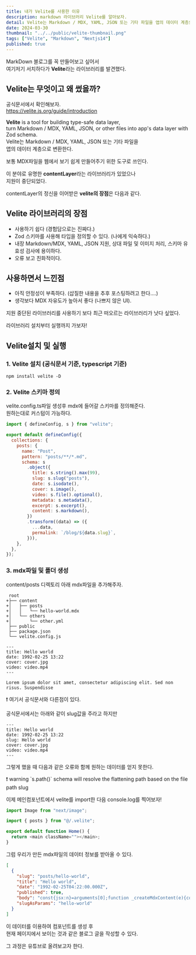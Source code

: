 ```yaml
---
title: 내가 Velite를 사용한 이유
description: markdown 라이브러리 Velite를 알아보자.
detail: Velite는 Markdown / MDX, YAML, JSON 또는 기타 파일을 앱의 데이터 계층으로 변환한다.
date: 2024-03-30
thumbnail: "../../public/velite-thumbnail.png"
tags: ["Velite", "Markdown", "Nextjs14"]
published: true
---
```


MarkDown 블로그를 꼭 만들어보고 싶어서  
여기저기 서치하다가 **Velite**라는 라이브러리를 발견했다.

## **Velite**는 무엇이고 왜 썼을까?

공식문서에서 확인해보자.  
https://velite.js.org/guide/introduction

**Velite** is a tool for building type-safe data layer,  
turn Markdown / MDX, YAML, JSON, or other files into app's data layer with Zod schema.  
Velite는 Markdown / MDX, YAML, JSON 또는 기타 파일을  
앱의 데이터 계층으로 변환한다.

보통 MDX파일을 웹에서 보기 쉽게 만들어주기 위한 도구로 쓰인다.

이 분야로 유명한 **contentLayer**라는 라이브러리가 있었으나  
지원이 중단되었다.

contentLayer의 정신을 이어받은 **velite의 장점**은 다음과 같다.

## Velite 라이브러리의 장점

- 사용하기 쉽다 (경험담으로는 진짜다.)
- Zod 스키마를 사용해 타입을 정의할 수 있다. (나에게 익숙하다.)
- 내장 Markdown/MDX, YAML, JSON 지원, 상대 파일 및 이미지 처리, 스키마 유효성 검사에 용이하다.
- 오류 보고 친화적이다.

## 사용하면서 느낀점

- 아직 안정성이 부족하다. (삽질한 내용을 추후 포스팅하려고 한다....)
- 생각보다 MDX 자유도가 높아서 좋다 (나쁘지 않은 UI).

지원 중단된 라이브러리를 사용하기 보다 최근 떠오르는 라이브러리가 낫다 싶었다.

라이브러리 설치부터 실행까지 가보자!

## Velite설치 및 실행

### 1. Velite 설치 (공식문서 기준, typescript 기준)

```ansi
npm install velite -D
```

### 2. Velite 스키마 정의

velite.config.ts파일 생성후 mdx에 들어갈 스키마를 정의해준다.  
원하는대로 커스텀이 가능하다.

```js velite.config.ts
import { defineConfig, s } from "velite";

export default defineConfig({
  collections: {
    posts: {
      name: "Post",
      pattern: "posts/**/*.md",
      schema: s
        .object({
          title: s.string().max(99),
          slug: s.slug("posts"),
          date: s.isodate(),
          cover: s.image(),
          video: s.file().optional(),
          metadata: s.metadata(),
          excerpt: s.excerpt(),
          content: s.markdown(),
        })
        .transform((data) => ({
          ...data,
          permalink: `/blog/${data.slug}`,
        })),
    },
  },
});
```

### 3. mdx파일 및 폴더 생성

content/posts 디렉토리 아래 mdx파일을 추가해주자.

```
 root
+├── content
+│   ├── posts
+│   │   └── hello-world.mdx
+│   └── others
+│       └── other.yml
 ├── public
 ├── package.json
 └── velite.config.js
```

```
---
title: Hello world
date: 1992-02-25 13:22
cover: cover.jpg
video: video.mp4
---

Lorem ipsum dolor sit amet, consectetur adipiscing elit. Sed non risus. Suspendisse
```

<Callout type="warning">
  ❗️ 여기서 공식문서와 다른점이 있다.
</Callout>

공식문서에서는 아래와 같이 slug값을 주라고 하지만

```
---
title: Hello world
date: 1992-02-25 13:22
slug: Hello world
cover: cover.jpg
video: video.mp4
---
```

그렇게 했을 때 다음과 같은 오류와 함께 원하는 데이터를 얻지 못한다.

<Callout type="danger">
  ❗️ warning `s.path()` schema will resolve the
  flattening path based on the file path slug
</Callout>

이제 메인컴포넌트에서 velite를 import한 다음 console.log를 찍어보자!

```js
import Image from "next/image";

import { posts } from "@/.velite";

export default function Home() {
  return <main className=""></main>;
}
```

그럼 우리가 만든 mdx파일의 데이터 정보를 받아올 수 있다.

```json
[
  {
    "slug": "posts/hello-world",
    "title": "Hello world",
    "date": "1992-02-25T04:22:00.000Z",
    "published": true,
    "body": "const{jsx:n}=arguments[0];function _createMdxContent(e){const t={p:\"p\",...e.components};return n(t.p,{children:\"Lorem ipsum dolor sit amet, consectetur adipiscing elit. Sed non risus. Suspendisse\"})}return{default:function(e={}){const{wrapper:t}=e.components||{};return t?n(t,{...e,children:n(_createMdxContent,{...e})}):_createMdxContent(e)}};",
    "slugAsParams": "hello-world"
  }
]
```

이 데이터를 이용하여 컴포넌트를 생성 후  
현재 페이지에서 보이는 것과 같은 블로그 글을 작성할 수 있다.

그 과정은 유튜브로 올려보고자 한다.
